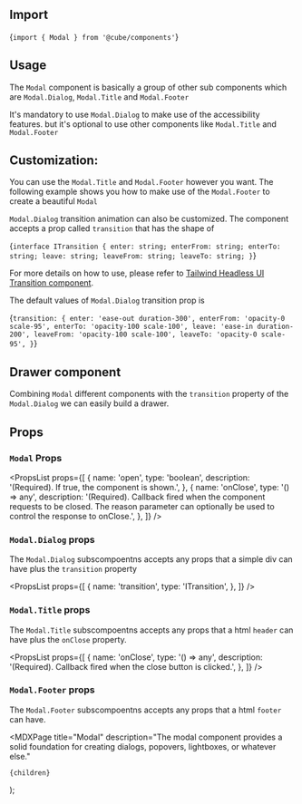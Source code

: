 


<Head>
  <title>Modal - Cube</title>
  <meta
    name="description"
    content="The modal component provides a solid foundation for creating dialogs, popovers, lightboxes, or whatever else."
  />
</Head>

## Import

<CodeSnippet>{`import { Modal } from '@cube/components'`}</CodeSnippet>

## Usage

The `Modal` component is basically a group of other sub components which are `Modal.Dialog`, `Modal.Title` and `Modal.Footer`

It's mandatory to use `Modal.Dialog` to make use of the accessibility features. but it's optional to use other components like `Modal.Title` and `Modal.Footer`

<BasicUsage />

## Customization:

You can use the `Modal.Title` and `Modal.Footer` however you want. The following example shows you how to make use of the `Modal.Footer` to create a beautiful `Modal`

<BeautifulModal />

`Modal.Dialog` transition animation can also be customized. The component accepts a prop called `transition` that has the shape of

<CodeSnippet>{`interface ITransition {
  enter: string;
  enterFrom: string;
  enterTo: string;
  leave: string;
  leaveFrom: string;
  leaveTo: string;
}`}</CodeSnippet>

For more details on how to use, please refer to [Tailwind Headless UI Transition component](https://headlessui.dev/react/transition).

The default values of `Modal.Dialog` transition prop is

<CodeSnippet>{`transition: {
  enter: 'ease-out duration-300',
  enterFrom: 'opacity-0 scale-95',
  enterTo: 'opacity-100 scale-100',
  leave: 'ease-in duration-200',
  leaveFrom: 'opacity-100 scale-100',
  leaveTo: 'opacity-0 scale-95',
}`}</CodeSnippet>

## Drawer component

Combining `Modal` different components with the `transition` property of the `Modal.Dialog` we can easily build a drawer.

<Drawer />

## Props

### `Modal` Props

<PropsList
  props={[
    {
      name: 'open',
      type: 'boolean',
      description: '(Required). If true, the component is shown.',
    },
    {
      name: 'onClose',
      type: '() => any',
      description:
        '(Required). Callback fired when the component requests to be closed. The reason parameter can optionally be used to control the response to onClose.',
    },
  ]}
/>

### `Modal.Dialog` props

The `Modal.Dialog` subscompoentns accepts any props that a simple div can have plus the `transition` property

<PropsList
  props={[
    {
      name: 'transition',
      type: 'ITransition',
    },
  ]}
/>

### `Modal.Title` props

The `Modal.Title` subscompoentns accepts any props that a html `header` can have plus the `onClose` property.

<PropsList
  props={[
    {
      name: 'onClose',
      type: '() => any',
      description:
        '(Required). Callback fired when the close button is clicked.',
    },
  ]}
/>

### `Modal.Footer` props

The `Modal.Footer` subscompoentns accepts any props that a html `footer` can have.

  <MDXPage
    title="Modal"
    description="The modal component provides a solid foundation for creating dialogs, popovers, lightboxes, or whatever else."
  >
    {children}
  </MDXPage>
);
